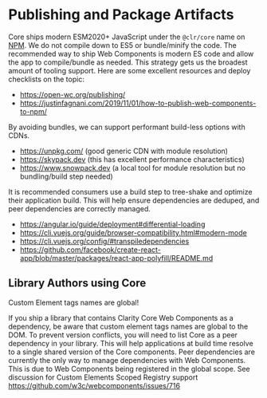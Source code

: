 
<Meta title="Internal/Documentation/Package" />

# Publishing and Package Artifacts

Core ships modern ESM2020+ JavaScript under the `@clr/core` name on [NPM](https://www.npmjs.com/package/@clr/core).
We do not compile down to ES5 or bundle/minify the code. The recommended way to
ship Web Components is modern ES code and allow the app to compile/bundle as
needed. This strategy gets us the broadest amount of tooling support. Here are
some excellent resources and deploy checklists on the topic:

- https://open-wc.org/publishing/
- https://justinfagnani.com/2019/11/01/how-to-publish-web-components-to-npm/

By avoiding bundles, we can support performant build-less options with CDNs.

- https://unpkg.com/  (good generic CDN with module resolution)
- https://skypack.dev (this has excellent performance characteristics)
- https://www.snowpack.dev (a local tool for module resolution but no bundling/build step needed)

It is recommended consumers use a build step to tree-shake and optimize their
application build. This will help ensure dependencies are deduped, and peer
dependencies are correctly managed.

- https://angular.io/guide/deployment#differential-loading
- https://cli.vuejs.org/guide/browser-compatibility.html#modern-mode
- https://cli.vuejs.org/config/#transpiledependencies
- https://github.com/facebook/create-react-app/blob/master/packages/react-app-polyfill/README.md

## Library Authors using Core

<cds-alert-group status="danger" cds-layout="m-y:lg">
  <cds-alert>Custom Element tags names are global!</cds-alert>
</cds-alert-group>

If you ship a library that contains Clarity Core Web Components as a dependency,
be aware that custom element tags names are global to the DOM. To prevent version
conflicts, you will need to list Core as a peer dependency in your library.
This will help applications at build time resolve to a single shared version
of the Core components. Peer dependencies are currently the only way to manage
dependencies with Web Components. This is due to Web Components being registered
in the global scope. See discussion for Custom Elements Scoped Registry support
https://github.com/w3c/webcomponents/issues/716
